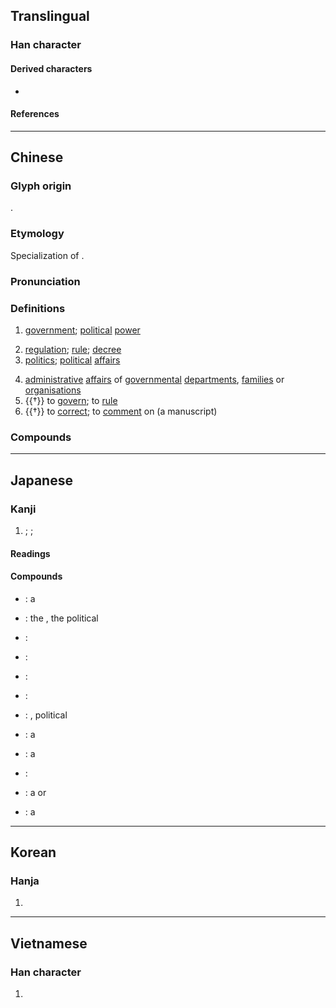 {{character info/new}}
==Translingual==
{{stroke order|strokes=9}}

===Han character===
{{Han char|rn=66|rad=攴|as=05|sn=9|four=18140|canj=MMOK|ids=⿰正攵}}

====Derived characters====
* {{l|mul|[[𪣴]], [[𪰱]], [[𮈤]], [[𮢙]], [[晸]], [[䈣]], [[𭤍]], [[𮒆]], [[𧁎]], [[𣀚]], [[𩠰]], [[𢾘]], [[𥪛]]}}

====References====
{{Han ref|kx=0469.060|dkj=13135|dj=0819.020|hdz=21453.030|uh=653F}}

----

==Chinese==
{{zh-forms}}

===Glyph origin===
{{Han etym}}
{{Han compound|正|攴|c1=p|c2=s|ls=psc|alt2=攵|t2=action}}.

===Etymology===
Specialization of {{och-l|正|straight, upright; right, correct; proper}}.

===Pronunciation===
{{zh-pron
|m=zhèng
|m-s=
|c=zing3
|c-t=
|g=
|h=pfs=chṳn
|j=
|mb=
|md=céng
|mn=chèng
|mn-t=zêng3
|w=2tsen
|x=
|mc=y
|oc=y
|cat=n,v
}}

===Definitions===
{{zh-hanzi}}

# [[government]]; [[political]] [[power]]
#: {{zh-x|政府|government}}
# [[regulation]]; [[rule]]; [[decree]]
# [[politics]]; [[political]] [[affairs]]
#: {{zh-x|政治|politics}}
# [[administrative]] [[affairs]] of [[governmental]] [[department]]s, [[families]] or [[organisations]]
# {{†}} to [[govern]]; to [[rule]]
# {{†}} to [[correct]]; to [[comment]] on (a manuscript)

===Compounds===
{{zh-der|政變|政策|政潮|政黨|政法|政敵|政府|政綱|政工|政績|政紀|政見|政界|政局|政客|政令|政論|政派|政情|政權|政權機關|政審|政事|政體|政通人和|政委|政務|政協|政要|政治|中央政府|主政|人事行政|人亡政息|人口政策|人存政舉|人民政府|仁政|代議政治|佐政|偽政權|傀儡政權|內政|內政部|全民政治|八政|公共政策|公共行政|公共財政|冒進政策|刑政|利率政策|力政|勞工政策|勤政|勤政愛民|南進政策|即政|參政|參政權|參知政事|司法行政|各自為政|呈政|和解政策|問政|善政|國政|地政|地方政府|垂簾聽政|執政|執政黨|基層行政|壼政|大政方針|大行政區|大陸政策|奉政大夫|姑息政策|學政|官僚政治|家政|寡頭政治|專制政治|專制政體|專家政治|專政|工業政策|市政|市政府|布政|布政使|布政司|帝王政治|干政|平政院|平民政治|庶政|廉政|廢賢失政|建政|弊政|強權政治|影子政府|從政|復政|德政|德政碑|惠政|愚民政策|憲政|憲政時期|戊戌政變|戰地政務|戶政|戶籍行政|排外政策|攝政|政令不一|政出多門|政務委員|政務官|政壇|政教|政教合一|政柄|政治作戰|政治分析|政治史|政治哲學|政治大學|政治學|政治家|政治庇護|政治建設|政治戰|政治文化|政治波普|政治犯|政治秀|政治號召|政治責任|政治避難|政治革新|政治鬥爭|政海|政清獄簡|政策分析|政策執行|政簡刑清|政經|政網|政聲|政躬|政躬康泰|政途|政道|政風|政黨政治|教育行政|敷政|斧政|新政|施政|時政|暴政|有限政府|朔政|朝政|李政道|柄政|極權政治|橫政|殖民政府|殖民政策|民主政治|民主政體|民政|法政|波布政權|流亡政府|流產政變|漁政船|火政|為政|焦土政策|異政殊俗|當政|發政施仁|白澳政策|直接政治|省政|省政府|省政建設|社會政策|科員政治|秕政|立憲政體|立政|紅色政權|細政|縣政府|美政|聯合政府|聯邦政府|聶政|聽政|臨時政府|自治行政|致政|航政|苛政|苟政|荒政|蒲鞭之政|虐政|蠹政|行政|行政中立|行政區|行政區畫|行政協調|行政司法|行政命令|行政學|行政官|行政官署|行政效率|行政救濟|行政機關|行政權|行政法|行政法院|行政犯|行政監督|行政立法|行政處分|行政訴訟|行政訴願|行政警察|行政院|補償財政|親政|覽政|觀政|訓政時期|論政|警政|警政署|議會政治|貞觀政要|財政|財政局|財政政策|財政部|貨幣政策|貴族政治|資政|赤字財政|路政|軍事政變|軍政|軍政時期|輔政|輿論政治|農政|通政司|還政|邊政|郢政|郵政|郵政信箱|郵政儲金|郵政匯票|郵政局|郵政節|金權政治|關政|關稅政策|駝鳥政策|魚頭參政|魯衛之政|鹽政|黑金政治|黨政軍|政區}}

----

==Japanese==

===Kanji===
{{ja-kanji|grade=5|rs=攴04}}

# {{l|en|rule}}; {{l|en|government}}; {{l|en|politics}}

====Readings====
{{ja-readings
|goon=しょう
|kanon=せい
|kun=まつりごと-
|nanori=ただ, まさ
}}

====Compounds====
{{der-top|Compounds}}
* {{ja-r|摂%政|せっ%しょう}}: a {{l|en|regent}}
* {{ja-r|政%界|せい%かい}}: the {{l|en|political}} {{l|en|sphere}}, the political {{l|en|world}}
* {{ja-r|政権|せいけん}}: {{l|en|administration}} {{gloss|the term of an elected government}}
* {{ja-r|政%策|せい%さく}}: {{l|en|policy}}
* {{ja-r|政%治|せい%じ}}: {{l|en|politics}}
* {{ja-r|政%治%家|せい%じ%か}}: {{l|en|politician}}
* {{ja-r|政%争|せい%そう}}: {{l|en|political}} {{l|en|strife}}, political {{l|en|conflict}}
* {{ja-r|政%体|せい%たい}}: a {{l|en|governing}} {{l|en|body}}
* {{ja-r|政%党|せい%とう}}: a {{l|en|political}} {{l|en|party}}
* {{ja-r|政%府|せい%ふ}}: {{l|en|government}}
* {{ja-r|政%略|せい%りゃく}}: a {{l|en|political}} {{l|en|strategy}} or {{l|en|tactic}}
* {{ja-r|政%令|せい%れい}}: a {{l|en|cabinet}} {{l|en|order}}
{{der-bottom}}

----

==Korean==

===Hanja===
{{ko-hanja|hangeul=정|eumhun=|rv=jeong|mr=chŏng|y=ceng}}

# {{defn|lang=ko|sort=攴04}}

----

==Vietnamese==

===Han character===
{{vi-hantu|[[chính]], [[chiếng]], [[chánh]]|rs=攴04}}

# {{defn|lang=vi|sort=攴04}}